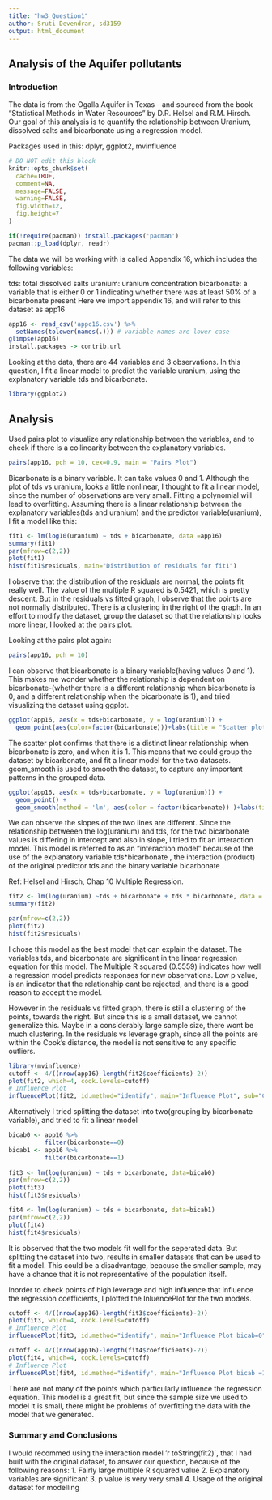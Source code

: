 ```yaml
---
title: "hw3_Question1"
author: Sruti Devendran, sd3159
output: html_document
---
```


## Analysis of the Aquifer pollutants

### Introduction
 The data is from the Ogalla Aquifer in Texas - and sourced from the book "Statistical Methods in Water Resources" by D.R. Helsel and R.M. Hirsch. Our goal of this analysis is to quantify the relationship between Uranium, dissolved salts and bicarbonate using a regression model.
 
 Packages used in this: dplyr, ggplot2, mvinfluence
```r
# DO NOT edit this block
knitr::opts_chunk$set(
  cache=TRUE,
  comment=NA,
  message=FALSE,
  warning=FALSE,
  fig.width=12,
  fig.height=7
)
```


```r
if(!require(pacman)) install.packages('pacman')
pacman::p_load(dplyr, readr)
```
The data we will be working with is called Appendix 16, which includes the following variables:

tds: total dissolved salts
uranium:  uranium concentration
bicarbonate: a variable that is either 0 or 1 indicating whether there was at least 50% of a bicarbonate present
Here we import appendix 16, and will refer to this dataset as app16

```r
app16 <- read_csv('appc16.csv') %>%
  setNames(tolower(names(.))) # variable names are lower case
glimpse(app16)
install.packages -> contrib.url
```

Looking at the data, there are 44 variables and 3 observations. In this question, I fit a linear model to predict the variable uranium, using the explanatory variable tds and bicarbonate.  


```r
library(ggplot2)
```

## Analysis 

Used pairs plot to visualize any relationship between the variables, and to check if there is a collinearity between the explanatory variables. 
```r
pairs(app16, pch = 10, cex=0.9, main = "Pairs Plot")
```

Bicarbonate is a binary variable. It can take values 0 and 1. Although the plot of tds vs uranium, looks a little nonlinear, I thought to fit a linear model, since the number of observations are very small. Fitting a polynomial will lead to overfitting. Assuming there is a linear relationship between the explanatory variables(tds and uranium) and the predictor variable(uranium), I fit a model like this: 

```r
fit1 <- lm(log10(uranium) ~ tds + bicarbonate, data =app16)
summary(fit1)
par(mfrow=c(2,2))
plot(fit1)
hist(fit1$residuals, main="Distribution of residuals for fit1")
```

I observe that the distribution of the residuals are normal, the points fit really well.
The value of the multiple R squared is 0.5421, which is pretty descent. But in the residuals vs fitted graph, I observe that the points are not normally distributed. There is a clustering in the right of the graph. 
In an effort to modify the dataset, group the dataset so that the relationship looks more linear, I looked at the pairs plot. 

Looking at the pairs plot again:

```r
pairs(app16, pch = 10)
```

I can observe that bicarbonate is a binary variable(having values 0 and 1). This makes me wonder whether the relationship is dependent on bicarbonate-(whether there is a different relationship when bicarbonate is 0, and a different relationship when the bicarbonate is 1), and tried visualizing the dataset using ggplot. 

```r
ggplot(app16, aes(x = tds+bicarbonate, y = log(uranium))) + 
  geom_point(aes(color=factor(bicarbonate)))+labs(title = "Scatter plot of uranium vs tds + bicarbonate")

```
The scatter plot confirms that there is a distinct linear relationship when bicarbonate is zero, and when it is 1. This means that we could group the dataset by bicarbonate, and fit a linear model for the two datasets. geom_smooth is used to smooth the dataset, to capture any important patterns in the grouped data. 
```r
ggplot(app16, aes(x = tds+bicarbonate, y = log(uranium))) + 
  geom_point() +
  geom_smooth(method = 'lm', aes(color = factor(bicarbonate)) )+labs(title = "Plot of uranium vs tds + bicarbonate")
```

We can observe the slopes of the two lines are different. 
Since the relationship betweeen the log(uranium) and tds, for the two bicarbonate values is differing in intercept and also in slope, I tried to fit an interaction model. This model is referred to as an "interaction model" because of the use of the explanatory variable tds*bicarbonate , the interaction (product) of the original predictor tds and the binary variable bicarbonate .

Ref: Helsel and Hirsch, Chap 10 Multiple Regression. 

```r
fit2 <- lm(log(uranium) ~tds + bicarbonate + tds * bicarbonate, data = app16)
summary(fit2)

par(mfrow=c(2,2))
plot(fit2)
hist(fit2$residuals)
```
I chose this model as the best model that can explain the dataset. The variables tds, and bicarbonate are significant in the linear regression equation for this model. The Multiple R squared (0.5559) indicates how well a regression model predicts responses for new observations. Low p value, is an indicator that the relationship cant be rejected, and there is a good reason to accept the model. 

However in the residuals vs fitted graph, there is still a clustering of the points, towards the right. But since this is a small dataset, we cannot generalize this. Maybe in a considerably large sample size, there wont be much clustering. 
In the residuals vs leverage graph, since all the points are within the Cook's distance, the model is not sensitive to any specific outliers. 

```r
library(mvinfluence)
cutoff <- 4/((nrow(app16)-length(fit2$coefficients)-2)) 
plot(fit2, which=4, cook.levels=cutoff)
# Influence Plot 
influencePlot(fit2,	id.method="identify", main="Influence Plot", sub="Circle size is proportial to Cook's Distance" )
```
Alternatively I tried splitting the dataset into two(grouping by bicarbonate variable), and tried to fit a linear model

```r
bicab0 <- app16 %>%
          filter(bicarbonate==0)
bicab1 <- app16 %>%
          filter(bicarbonate==1)
          
fit3 <- lm(log(uranium) ~ tds + bicarbonate, data=bicab0)
par(mfrow=c(2,2))
plot(fit3)
hist(fit3$residuals)

fit4 <- lm(log(uranium) ~ tds + bicarbonate, data=bicab1)
par(mfrow=c(2,2))
plot(fit4)
hist(fit4$residuals)
```
It is observed that the two models fit well for the seperated data. But splitting the dataset into two, results in smaller datasets that can be used to fit a model. This could be a disadvantage, beacuse the smaller sample, may have a chance that it is not representative of the population itself. 

Inorder to check points of high leverage and high influence that influence the regression coefficients, I plotted the InluencePlot for the two models. 
```r
cutoff <- 4/((nrow(app16)-length(fit3$coefficients)-2)) 
plot(fit3, which=4, cook.levels=cutoff)
# Influence Plot 
influencePlot(fit3,	id.method="identify", main="Influence Plot bicab=0", sub="Circle size is proportial to Cook's Distance" )

cutoff <- 4/((nrow(app16)-length(fit4$coefficients)-2)) 
plot(fit4, which=4, cook.levels=cutoff)
# Influence Plot 
influencePlot(fit4,	id.method="identify", main="Influence Plot bicab =1", sub="Circle size is proportial to Cook's Distance" )
```

There are not many of the points which particularly influence the regression equation. This model is a great fit, but since the sample size we used to model it is small, there might be problems of overfitting the data with the model that we generated. 

### Summary and Conclusions
I would recommed using the interaction model 'r toString(fit2)`, that I had built with the original dataset, to answer our question, because of the following reasons:
1. Fairly large multiple R squared value
2. Explanatory variables are significant
3. p value is very very small
4. Usage of the original dataset for modelling


